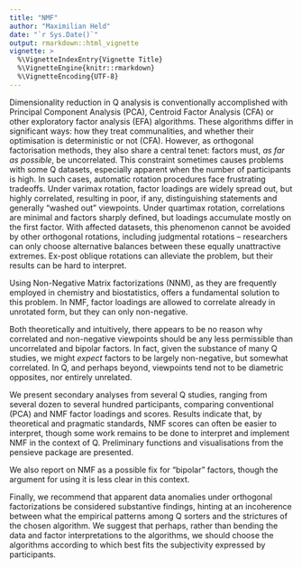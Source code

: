 ```yaml
---
title: "NMF"
author: "Maximilian Held"
date: "`r Sys.Date()`"
output: rmarkdown::html_vignette
vignette: >
  %\VignetteIndexEntry{Vignette Title}
  %\VignetteEngine{knitr::rmarkdown}
  %\VignetteEncoding{UTF-8}
---
```


Dimensionality reduction in Q analysis is conventionally accomplished with Principal Component Analysis (PCA), Centroid Factor Analysis (CFA) or other exploratory factor analysis (EFA) algorithms.
These algorithms differ in significant ways: how they treat communalities, and whether their optimisation is deterministic or not (CFA).
However, as orthogonal factorisation methods, they also share a central tenet: factors must, *as far as possible*, be uncorrelated.
This constraint sometimes causes problems with some Q datasets, especially apparent when the number of participants is high.
In such cases, automatic rotation procedures face frustrating tradeoffs.
Under varimax rotation, factor loadings are widely spread out, but highly correlated, resulting in poor, if any, distinguishing statements and generally "washed out" viewpoints.
Under quartimax rotation, correlations are minimal and factors sharply defined, but loadings accumulate mostly on the first factor.
With affected datasets, this phenomenon cannot be avoided by other orthogonal rotations, including judgmental rotations -- researchers can only choose alternative balances between these equally unattractive extremes.
Ex-post oblique rotations can alleviate the problem, but their results can be hard to interpret.

Using Non-Negative Matrix factorizations (NNM), as they are frequently employed in chemistry and biostatistics, offers a fundamental solution to this problem. 
In NMF, factor loadings are allowed to correlate already in unrotated form, but they can only non-negative.

Both theoretically and intuitively, there appears to be no reason why correlated and non-negative viewpoints should be any less permissible than uncorrelated and bipolar factors.
In fact, given the substance of many Q studies, we might *expect* factors to be largely non-negative, but somewhat correlated.
In Q, and perhaps beyond, viewpoints tend not to be diametric opposites, nor entirely unrelated.

We present secondary analyses from several Q studies, ranging from several dozen to several hundred participants, comparing conventional (PCA) and NMF factor loadings and scores.
Results indicate that, by theoretical and pragmatic standards, NMF scores can often be easier to interpret, though some work remains to be done to interpret and implement NMF in the context of Q.
Preliminary functions and visualisations from the pensieve package are presented.

We also report on NMF as a possible fix for "bipolar" factors, though the argument for using it is less clear in this context.

Finally, we recommend that apparent data anomalies under orthogonal factorizations be considered substantive findings, hinting at an incoherence between what the empirical patterns among Q sorters and the strictures of the chosen algorithm.
We suggest that perhaps, rather than bending the data and factor interpretations to the algorithms, we should choose the algorithms according to which best fits the subjectivity expressed by participants.
